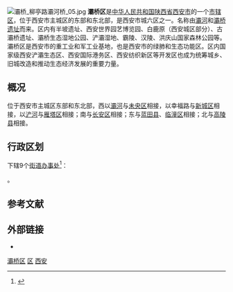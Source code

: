 {{Infobox China County
|Belong = [[陕西省|陕西省]][[西安市|西安市]]
}}
[[File:灞桥_柳亭路灞河桥_05.jpg|thumb]]
'''灞桥区'''是[[中华人民共和国|中华人民共和国]][[陕西省|陕西省]][[西安市|西安市]]的一个[[市辖区|市辖区]]，位于西安市主城区的东部和东北部，是西安市城六区之一。名称由[[灞河|灞河]]和[[灞桥遗址|灞桥遗址]]而来。区内有半坡遗址、西安世界园艺博览园、白鹿原（西安城区部分）、古灞桥遗址、灞桥生态湿地公园、浐灞湿地、霸陵、汉陵、洪庆山国家森林公园等。灞桥区是西安市的重工业和军工业基地，也是西安市的绿肺和生态功能区。区内国家级西安浐灞生态区、西安国际港务区、西安纺织新区等开发区也成为统筹城乡、旧城改造和推动生态经济发展的重要力量。

== 概况 ==
位于西安市主城区东部和东北部，西以[[灞河|灞河]]与[[未央区|未央区]]相接，以幸福路与[[新城区_(西安市)|新城区]]相接，以[[浐河|浐河]]与[[雁塔区|雁塔区]]相接；南与[[长安区_(西安市)|长安区]]相接；东与[[蓝田县|蓝田县]]、[[临潼区|临潼区]]相接；北与[[高陵县|高陵县]]相接。

== 行政区划 ==
{{PAGENAMEBASE}}下辖9个[[街道办事处|街道办事处]]<ref>{{PRC admin/ref sgc|61/01/11}}</ref>：

{{PRC admin/children|61/01/11}}。

== 参考文献 ==
{{reflist}}

== 外部链接 ==
* {{Official website|http://www.baqiao.gov.cn/|name=西安市灞桥区人民政府}}

{{Xi'an-stub}}
{{灞桥区行政区划}}
{{西安市行政区划}}
{{陕西行政区划}}
{{西安}}

[[Category:灞桥区|]]
[[Category:西安区县|区]]
[[Category:陕西市辖区|西安]]